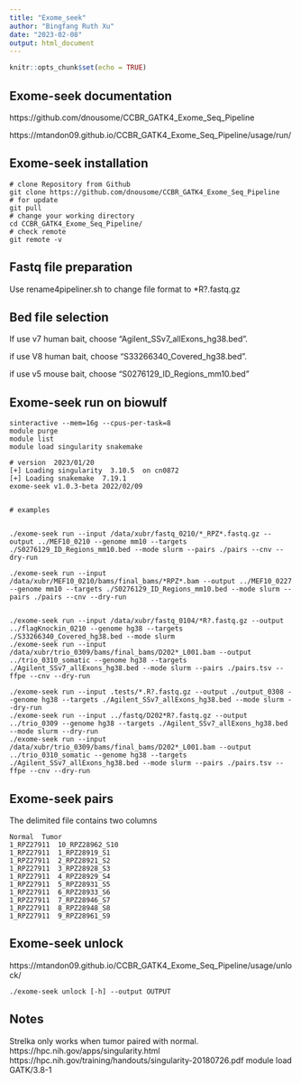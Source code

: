 ```yaml
---
title: "Exome_seek"
author: "Bingfang Ruth Xu"
date: "2023-02-08"
output: html_document
---
```


```r
knitr::opts_chunk$set(echo = TRUE)
```

## Exome-seek documentation
https://github.com/dnousome/CCBR_GATK4_Exome_Seq_Pipeline

https://mtandon09.github.io/CCBR_GATK4_Exome_Seq_Pipeline/usage/run/

## Exome-seek installation

```
# clone Repository from Github
git clone https://github.com/dnousome/CCBR_GATK4_Exome_Seq_Pipeline
# for update
git pull
# change your working directory
cd CCBR_GATK4_Exome_Seq_Pipeline/
# check remote
git remote -v
```

## Fastq file preparation

Use rename4pipeliner.sh to change file format to *R?.fastq.gz

## Bed file selection

If use v7 human bait, choose "Agilent_SSv7_allExons_hg38.bed".

if use V8 human bait, choose "S33266340_Covered_hg38.bed".

if use v5 mouse bait, choose "S0276129_ID_Regions_mm10.bed"

## Exome-seek run on biowulf

```
sinteractive --mem=16g --cpus-per-task=8	
module purge
module list
module load singularity snakemake	

# version  2023/01/20
[+] Loading singularity  3.10.5  on cn0872 
[+] Loading snakemake  7.19.1 
exome-seek v1.0.3-beta 2022/02/09


# examples


./exome-seek run --input /data/xubr/fastq_0210/*_RPZ*.fastq.gz --output ../MEF10_0210 --genome mm10 --targets ./S0276129_ID_Regions_mm10.bed --mode slurm --pairs ./pairs --cnv --dry-run

./exome-seek run --input /data/xubr/MEF10_0210/bams/final_bams/*RPZ*.bam --output ../MEF10_0227 --genome mm10 --targets ./S0276129_ID_Regions_mm10.bed --mode slurm --pairs ./pairs --cnv --dry-run


./exome-seek run --input /data/xubr/fastq_0104/*R?.fastq.gz --output ../flagKnockin_0210 --genome hg38 --targets ./S33266340_Covered_hg38.bed --mode slurm
./exome-seek run --input /data/xubr/trio_0309/bams/final_bams/D202*_L001.bam --output ../trio_0310_somatic --genome hg38 --targets ./Agilent_SSv7_allExons_hg38.bed --mode slurm --pairs ./pairs.tsv --ffpe --cnv --dry-run

./exome-seek run --input .tests/*.R?.fastq.gz --output ./output_0308 --genome hg38 --targets ./Agilent_SSv7_allExons_hg38.bed --mode slurm --dry-run	
./exome-seek run --input ../fastq/D202*R?.fastq.gz --output ../trio_0309 --genome hg38 --targets ./Agilent_SSv7_allExons_hg38.bed --mode slurm --dry-run	
./exome-seek run --input /data/xubr/trio_0309/bams/final_bams/D202*_L001.bam --output ../trio_0310_somatic --genome hg38 --targets ./Agilent_SSv7_allExons_hg38.bed --mode slurm --pairs ./pairs.tsv --ffpe --cnv --dry-run
```

## Exome-seek pairs
The delimited file contains two columns

```
Normal	Tumor
1_RPZ27911	10_RPZ28962_S10
1_RPZ27911	1_RPZ28919_S1
1_RPZ27911	2_RPZ28921_S2
1_RPZ27911	3_RPZ28928_S3
1_RPZ27911	4_RPZ28929_S4
1_RPZ27911	5_RPZ28931_S5
1_RPZ27911	6_RPZ28933_S6
1_RPZ27911	7_RPZ28946_S7
1_RPZ27911	8_RPZ28948_S8
1_RPZ27911	9_RPZ28961_S9

```

## Exome-seek unlock
https://mtandon09.github.io/CCBR_GATK4_Exome_Seq_Pipeline/usage/unlock/

```
./exome-seek unlock [-h] --output OUTPUT
```
## Notes

Strelka only works when tumor paired with normal.
https://hpc.nih.gov/apps/singularity.html
https://hpc.nih.gov/training/handouts/singularity-20180726.pdf
module load GATK/3.8-1
